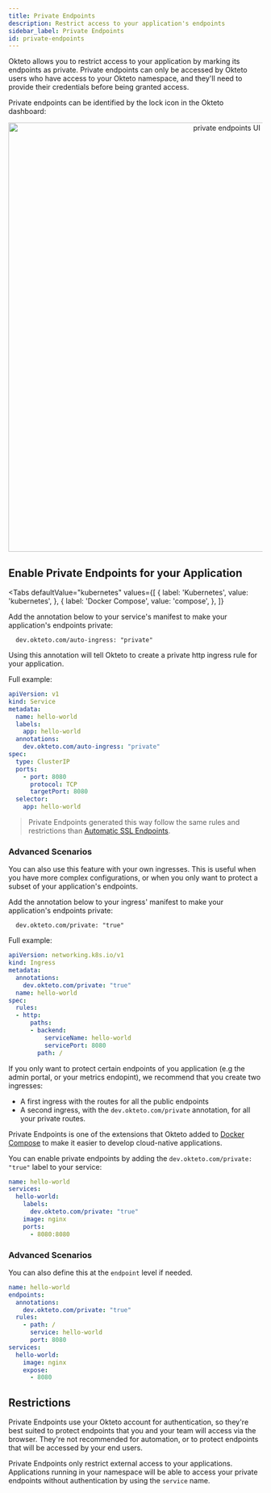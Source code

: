 ```yaml
---
title: Private Endpoints
description: Restrict access to your application's endpoints
sidebar_label: Private Endpoints
id: private-endpoints
---
```




Okteto allows you to restrict access to your application by marking its endpoints as private.  Private endpoints can only be accessed by Okteto users who have access to your Okteto namespace, and they'll need to provide their credentials before being granted access.

Private endpoints can be identified by the lock icon in the Okteto dashboard:

<p align="center"><Image src="/docs/cloud/images/private-endpoints.png" alt="private endpoints UI" width="850" /></p>

## Enable Private Endpoints for your Application

<Tabs
  defaultValue="kubernetes"
  values={[
    { label: 'Kubernetes', value: 'kubernetes', },
    { label: 'Docker Compose', value: 'compose', },
  ]}
>

<TabItem value="kubernetes">

Add the annotation below to your service's manifest to make your application's endpoints private:

```
  dev.okteto.com/auto-ingress: "private"
```

Using this annotation will tell Okteto to create a private http ingress rule for your application.

Full example:

```yaml
apiVersion: v1
kind: Service
metadata:
  name: hello-world
  labels:
    app: hello-world
  annotations:
    dev.okteto.com/auto-ingress: "private"
spec:
  type: ClusterIP
  ports:
    - port: 8080
      protocol: TCP
      targetPort: 8080
  selector:
    app: hello-world
```

> Private Endpoints generated this way follow the same rules and restrictions than [Automatic SSL Endpoints](cloud/ssl.mdx).

### Advanced Scenarios

You can also use this feature with your own ingresses. This is useful when you have more complex configurations, or when you only want to protect a subset of your application's endpoints.

Add the annotation below to your ingress' manifest to make your application's endpoints private:

```
  dev.okteto.com/private: "true"
```

Full example:

```yaml
apiVersion: networking.k8s.io/v1
kind: Ingress
metadata:
  annotations:
    dev.okteto.com/private: "true"
  name: hello-world
spec:
  rules:
  - http:
      paths:
      - backend:
          serviceName: hello-world
          servicePort: 8080
        path: /
```

If you only want to protect certain endpoints of you application (e.g the admin portal, or your metrics endopint), we recommend that you create two ingresses:
- A first ingress with the routes for all the public endpoints
- A second ingress, with the `dev.okteto.com/private` annotation, for all your private routes.

</TabItem>

<TabItem value="compose">

Private Endpoints is one of the extensions that Okteto added to [Docker Compose](reference/docker-compose.mdx) to make it easier to develop cloud-native applications.

You can enable private endpoints by adding the `dev.okteto.com/private: "true"` label to your service:

```yaml
name: hello-world
services:
  hello-world:
    labels:
      dev.okteto.com/private: "true"
    image: nginx
    ports:
      - 8080:8080
```

### Advanced Scenarios

You can also define this at the `endpoint` level if needed.

```yaml
name: hello-world
endpoints:
  annotations:
    dev.okteto.com/private: "true"
  rules:
    - path: /
      service: hello-world
      port: 8080
services:
  hello-world:
    image: nginx
    expose:
      - 8080
```

</TabItem>

</Tabs>

## Restrictions

Private Endpoints use your Okteto account for authentication, so they're best suited to protect endpoints that you and your team will access via the browser. They're not recommended for automation, or to protect endpoints that will be accessed by your end users.

Private Endpoints only restrict external access to your applications. Applications running in your namespace will be able to access your private endpoints without authentication by using the `service` name.